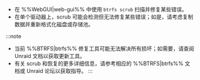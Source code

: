 - 在 %%WebGUI|web-gui%% 中使用 `btrfs scrub` 扫描并修复某些错误。
- 在单个驱动器上，scrub 可能会检测但无法修复某些错误；如是，请考虑复制数据并重新格式化磁盘或存储池。

:::note
- 当前 %%BTRFS|btrfs%% 修复工具可能无法解决所有损坏；如需要，请查阅 Unraid 文档以获取更新工具。
- 有关 scrub 和恢复的更多详细信息，请参考相应的 %%BTRFS|btrfs%% 文档或 Unraid 论坛以获取指导。
:::
